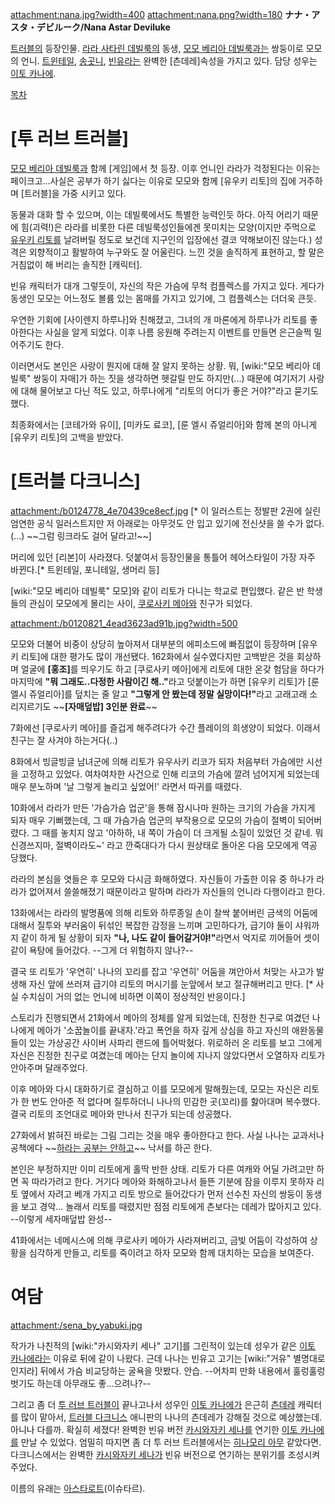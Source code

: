 attachment:nana.jpg?width=400 attachment:nana.png?width=180
'''ナナ・アスタ・デビルーク/Nana Astar Deviluke'''

[[트러블]]의 등장인물. [[라라 사타린 데빌룩]]의 동생, [[모모 베리아 데빌룩]]과는 쌍둥이로 모모의 언니. [[트윈테일]], [[송곳니]], [[빈유]]라는 완벽한 [츤데레]속성을 가지고 있다. 담당 성우는 [[이토 카나에]].

[[목차]]
= [투 러브 트러블] =
[[모모 베리아 데빌룩]]과 함께 [게임]에서 첫 등장. 이후 언니인 라라가 걱정된다는 이유는 페이크고...사실은 공부가 하기 싫다는 이유로 모모와 함께 [유우키 리토]의 집에 거주하며 [트러블]을 가중 시키고 있다.

동물과 대화 할 수 있으며, 이는 데빌룩에서도 특별한 능력인듯 하다. 아직 어리기 때문에 힘(괴력!)은 라라를 비롯한 다른 데빌룩성인들에겐 못미치는 모양(이지만 주먹으로 [[유우키 리토]]를 날려버릴 정도로 보건데 지구인의 입장에선 결코 약해보이진 않는다.) 성격은 외향적이고 활발하여 누구와도 잘 어울린다. 느낀 것을 솔직하게 표현하고, 할 말은 거침없이 해 버리는 솔직한 [캐릭터]. 

빈유 캐릭터가 대개 그렇듯이, 자신의 작은 가슴에 무척 컴플렉스를 가지고 있다. 게다가 동생인 모모는 어느정도 볼륨 있는 몸매를 가지고 있기에, 그 컴플렉스는 더더욱 큰듯. 

우연한 기회에 [사이렌지 하루나]와 친해졌고, 그녀의 개 마론에게 하루나가 리토를 좋아한다는 사실을 알게 되었다. 이후 나름 응원해 주려는지 이벤트를 만들면 은근슬쩍 밀어주기도 한다.

이러면서도 본인은 사랑이 뭔지에 대해 잘 알지 못하는 상황. 뭐, [wiki:"모모 베리아 데빌룩" 쌍둥이 자매]가 하는 짓을 생각하면 헷갈릴 만도 하지만(...) 때문에 여기저기 사랑에 대해 물어보고 다닌 적도 있고, 하루나에게 "리토의 어디가 좋은 거야?"라고 묻기도 했다.

최종화에서는 [코테가와 유이], [미카도 료코], [룬 엘시 쥬얼리아]와 함께 본의 아니게 [유우키 리토]의 고백을 받았다.

= [트러블 다크니스] =
attachment:/b0124778_4e70439ce8ecf.jpg
[* 이 일러스트는 정발판 2권에 실린 엄연한 공식 일러스트지만 저 아래로는 아무것도 안 입고 있기에 전신샷을 쓸 수가 없다.(...) ~~그럼 링크라도 걸어 달라고!~~]

머리에 있던 [리본]이 사라졌다. 덧붙여서 등장인물을 통틀어 헤어스타일이 가장 자주 바뀐다.[* 트윈테일, 포니테일, 생머리 등]

[wiki:"모모 베리아 데빌룩" 모모]와 같이 리토가 다니는 학교로 편입했다. 같은 반 학생들의 관심이 모모에게 몰리는 사이, [[쿠로사키 메아]]와 친구가 되었다.

attachment:/b0120821_4ead3623ad91b.jpg?width=500

모모와 더불어 비중이 상당히 높아져서 대부분의 에피소드에 빠짐없이 등장하며 [유우키 리토]에 대한 평가도 많이 개선됐다. 162화에서 실수였다지만 고백받은 것을 회상하며 얼굴에 '''[홍조]'''를 띄우기도 하고 [쿠로사키 메아]에게 리토에 대한 온갖 험담을 하다가 마지막에 '''"뭐 그래도..다정한 사람이긴 해.."'''라고 덧붙이는가 하면 [유우키 리토]가 [룬 엘시 쥬얼리아]를 덮치는 줄 알고 '''"그렇게 안 봤는데 정말 실망이다!"'''라고 고래고래 소리지르기도 ~~'''[자매덮밥] 3인분 완료'''~~

7화에선 [쿠로사키 메아]를 즐겁게 해주려다가 수간 플레이의 희생양이 되었다. 이래서 친구는 잘 사겨야 하는거다(..)

8화에서 빙글빙글 남녀군에 의해 리토가 유우사키 리코가 되자 처음부터 가슴에만 시선을 고정하고 있었다. 여차여차한 사건으로 인해 리코의 가슴에 깔려 넘어지게 되었는데 매우 분노하며 '날 그렇게 놀리고 싶었어!' 라면서 따귀를 때렸다.

10화에서 라라가 만든 '가슴가슴 업군'을 통해 잠시나마 원하는 크기의 가슴을 가지게 되자 매우 기뻐했는데, 그 때 가슴가슴 업군의 부작용으로 모모의 가슴이 절벽이 되어버렸다. 그 때를 놓치지 않고 '아하하, 내 쪽이 가슴이 더 크게될 소질이 있었던 것 같네. 뭐 신경쓰지마, 절벽이라도~' 라고 깐죽대다가 다시 원상태로 돌아온 다음 모모에게 역공 당했다. 

라라의 본심을 엿들은 후 모모와 다시금 화해하였다. 자신들이 가출한 이유 중 하나가 라라가 없어져서 쓸쓸해졌기 때문이라고 말하며 라라가 자신들의 언니라 다행이라고 한다.

13화에서는 라라의 발명품에 의해 리토와 하루종일 손이 찰싹 붙어버린 금색의 어둠에 대해서 질투와 부러움이 뒤섞인 복잡한 감정을 느끼며 고민하다가, 급기야 둘이 샤워까지 같이 하게 될 상황이 되자 '''"나, 나도 같이 들어갈거야!"'''라면서 억지로 끼어들어 셋이 같이 욕탕에 들어갔다. --그게 더 위험하지 않나?--

결국 또 리토가 '우연히' 나나의 꼬리를 잡고 '우연히' 어둠을 껴안아서 처맞는 사고가 발생해 자신 앞에 쓰러져 급기야 리토의 머시기를 눈앞에서 보고 절규해버리고 만다. [* 사실 수치심이 거의 없는 언니에 비하면 이쪽이 정상적인 반응이다.]

스토리가 진행되면서 21화에서 메아의 정체를 알게 되었는데, 진정한 친구로 여겼던 나나에게 메아가 '소꿉놀이를 끝내자.'라고 폭언을 하자 깊게 상심을 하고 자신의 애완동물들이 있는 가상공간 사이버 사파리 랜드에 틀어박혔다. 위로하러 온 리토를 보고 그에게 자신은 진정한 친구로 여겼는데 메아는 단지 놀이에 지나지 않았다면서 오열하자 리토가 안아주며 달래주었다. 

이후 메아와 다시 대화하기로 결심하고 이를 모모에게 말해줬는데, 모모는 자신은 리토가 한 번도 안아준 적 없다며 질투하더니 나나의 민감한 곳(꼬리)를 핧아대며 복수했다. 결국 리토의 조언대로 메아와 만나서 친구가 되는데 성공했다.

27화에서 밝혀진 바로는 그림 그리는 것을 매우 좋아한다고 한다. 사실 나나는 교과서나 공책에다 ~~[[하라는 공부는 안하고]]~~ 낙서를 하곤 한다.

본인은 부정하지만 이미 리토에게 홀딱 반한 상태. 리토가 다른 여캐와 어딜 가려고만 하면 꼭 따라가려고 한다. 거기다 메아와 화해하고나서 들뜬 기분에 잠을 이루지 못하자 리토 옆에서 자려고 베개 가지고 리토 방으로 들어갔다가 먼저 선수친 자신의 쌍둥이 동생을 보고 경악... 놀래서 리토를 때렸지만 점점 리토에게 츤보다는 데레가 많아지고 있다. --이렇게 세자매덮밥 완성--


41화에서는 네메시스에 의해 쿠로사키 메아가 사라져버리고, 금빛 어둠이 각성하여 상황을 심각하게 만들고, 리토를 죽이려고 하자 모모와 함께 대치하는 모습을 보여준다.
= 여담 =
attachment:/sena_by_yabuki.jpg

작가가 나친적의 [wiki:"카시와자키 세나" 고기]를 그린적이 있는데 성우가 같은 [[이토 카나에]]라는 이유로 뒤에 같이 나왔다. 근데 나나는 빈유고 고기는 [wiki:"거유" 별명대로인지라] 뒤에서 가슴 비교당하는 굴욕을 맛봤다. 안습. --어차피 만화 내용에서 훌렁훌렁 벗기도 하는데 아무래도 좋...으려나?--

그리고 좀 더 [[투 러브 트러블]]이 끝나고나서 성우인 [[이토 카나에]]가 은근히 [[츤데레]] 캐릭터를 많이 맡아서, [[트러블 다크니스]] 애니판의 나나의 츤데레가 강해질 것으로 예상했는데. 아니나 다를까. 확실히 세졌다! 완벽한 빈유 버전 [[카시와자키 세나]]를 연기한 [[이토 카나에]]를 만날 수 있었다. 엄밀히 따지면 좀 더 투 러브 트러블에서는 [[히나모리 아무]] 같았다면. 다크니스에서는 완벽한 [[카시와자키 세나]]가 빈유 버전으로 연기하는 분위기를 조성시켜 주었다.

이름의 유래는 [[아스타로트]](이슈타르).
